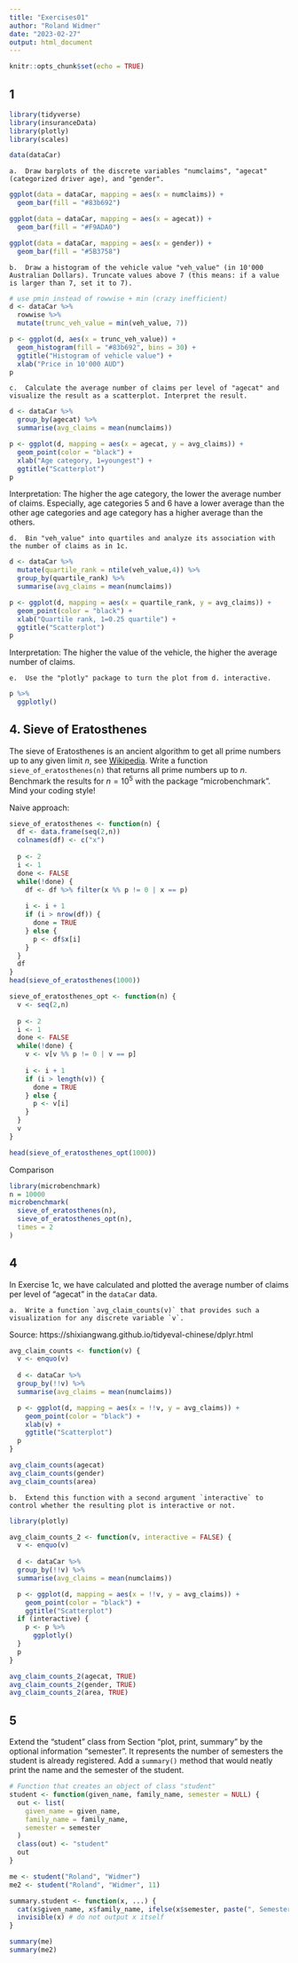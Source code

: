 ```yaml
---
title: "Exercises01"
author: "Roland Widmer"
date: "2023-02-27"
output: html_document
---
```


```r
knitr::opts_chunk$set(echo = TRUE)
```

## 1


```r
library(tidyverse)
library(insuranceData)
library(plotly)
library(scales)

data(dataCar)
```
    a.  Draw barplots of the discrete variables "numclaims", "agecat" (categorized driver age), and "gender".
    
```r

ggplot(data = dataCar, mapping = aes(x = numclaims)) +
  geom_bar(fill = "#83b692")

ggplot(data = dataCar, mapping = aes(x = agecat)) +
  geom_bar(fill = "#F9ADA0")

ggplot(data = dataCar, mapping = aes(x = gender)) +
  geom_bar(fill = "#5B3758")
```

    b.  Draw a histogram of the vehicle value "veh_value" (in 10'000 Australian Dollars). Truncate values above 7 (this means: if a value is larger than 7, set it to 7).
    
```r
# use pmin instead of rowwise + min (crazy inefficient)
d <- dataCar %>% 
  rowwise %>% 
  mutate(trunc_veh_value = min(veh_value, 7))

p <- ggplot(d, aes(x = trunc_veh_value)) +
  geom_histogram(fill = "#83b692", bins = 30) +
  ggtitle("Histogram of vehicle value") +
  xlab("Price in 10'000 AUD")
p
```
  
    c.  Calculate the average number of claims per level of "agecat" and visualize the result as a scatterplot. Interpret the result.
```r
d <- dataCar %>% 
  group_by(agecat) %>% 
  summarise(avg_claims = mean(numclaims))

p <- ggplot(d, mapping = aes(x = agecat, y = avg_claims)) +
  geom_point(color = "black") +
  xlab("Age category, 1=youngest") +
  ggtitle("Scatterplot")
p
```
Interpretation: The higher the age category, the lower the average number of claims. Especially, age categories 5 and 6 have a lower average than the other age categories and age category has a higher average than the others.

    d.  Bin "veh_value" into quartiles and analyze its association with the number of claims as in 1c.
```r
d <- dataCar %>%
  mutate(quartile_rank = ntile(veh_value,4)) %>% 
  group_by(quartile_rank) %>% 
  summarise(avg_claims = mean(numclaims))

p <- ggplot(d, mapping = aes(x = quartile_rank, y = avg_claims)) +
  geom_point(color = "black") +
  xlab("Quartile rank, 1=0.25 quartile") +
  ggtitle("Scatterplot")
p

```
Interpretation: The higher the value of the vehicle, the higher the average number of claims.

    e.  Use the "plotly" package to turn the plot from d. interactive.
```r
p %>% 
  ggplotly()
```

## 4. Sieve of Eratosthenes
The sieve of Eratosthenes is an ancient algorithm to get all prime numbers up to any given limit $n$, see [Wikipedia](https://en.wikipedia.org/wiki/Sieve_of_Eratosthenes). Write a function `sieve_of_eratosthenes(n)` that returns all prime numbers up to $n$. Benchmark the results for $n = 10^5$ with the package "microbenchmark". Mind your coding style!

Naive approach:
```r
sieve_of_eratosthenes <- function(n) {
  df <- data.frame(seq(2,n))
  colnames(df) <- c("x")
  
  p <- 2
  i <- 1
  done <- FALSE
  while(!done) {
    df <- df %>% filter(x %% p != 0 | x == p)
    
    i <- i + 1
    if (i > nrow(df)) {
      done = TRUE
    } else {
      p <- df$x[i]
    }
  }
  df
}
head(sieve_of_eratosthenes(1000))
```
```r
sieve_of_eratosthenes_opt <- function(n) {
  v <- seq(2,n)
  
  p <- 2
  i <- 1
  done <- FALSE
  while(!done) {
    v <- v[v %% p != 0 | v == p]
    
    i <- i + 1
    if (i > length(v)) {
      done = TRUE
    } else {
      p <- v[i]
    }
  }
  v
}

head(sieve_of_eratosthenes_opt(1000))
```


Comparison
```r
library(microbenchmark)
n = 10000
microbenchmark(
  sieve_of_eratosthenes(n),
  sieve_of_eratosthenes_opt(n),
  times = 2
)

```

## 4
In Exercise 1c, we have calculated and plotted the average number of claims per level of "agecat" in the `dataCar` data.

    a.  Write a function `avg_claim_counts(v)` that provides such a visualization for any discrete variable `v`.
  
Source: https://shixiangwang.github.io/tidyeval-chinese/dplyr.html
    
```r
avg_claim_counts <- function(v) {
  v <- enquo(v)
  
  d <- dataCar %>% 
  group_by(!!v) %>% 
  summarise(avg_claims = mean(numclaims))

  p <- ggplot(d, mapping = aes(x = !!v, y = avg_claims)) +
    geom_point(color = "black") +
    xlab(v) +
    ggtitle("Scatterplot")
  p
}

avg_claim_counts(agecat)
avg_claim_counts(gender)
avg_claim_counts(area)
```

    b.  Extend this function with a second argument `interactive` to control whether the resulting plot is interactive or not.
    
```r
library(plotly)

avg_claim_counts_2 <- function(v, interactive = FALSE) {
  v <- enquo(v)
  
  d <- dataCar %>% 
  group_by(!!v) %>% 
  summarise(avg_claims = mean(numclaims))

  p <- ggplot(d, mapping = aes(x = !!v, y = avg_claims)) +
    geom_point(color = "black") +
    ggtitle("Scatterplot")
  if (interactive) {
    p <- p %>% 
      ggplotly()
  }
  p
}

avg_claim_counts_2(agecat, TRUE)
avg_claim_counts_2(gender, TRUE)
avg_claim_counts_2(area, TRUE)
```
## 5

Extend the "student" class from Section "plot, print, summary" by the optional information "semester". It represents the number of semesters the student is already registered. Add a `summary()` method that would neatly print the name and the semester of the student.

```r
# Function that creates an object of class "student"
student <- function(given_name, family_name, semester = NULL) {
  out <- list(
    given_name = given_name,
    family_name = family_name,
    semester = semester
  )
  class(out) <- "student"
  out
}

me <- student("Roland", "Widmer")
me2 <- student("Roland", "Widmer", 11)

summary.student <- function(x, ...) {
  cat(x$given_name, x$family_name, ifelse(x$semester, paste(", Semester:", x$semester), ""))
  invisible(x) # do not output x itself
}

summary(me)
summary(me2)
```

